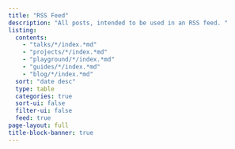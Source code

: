 ```yaml
---
title: "RSS Feed"
description: "All posts, intended to be used in an RSS feed. "
listing:
  contents:
    - "talks/*/index.*md"
    - "projects/*/index.*md"
    - "playground/*/index.*md"
    - "guides/*/index.*md"
    - "blog/*/index.*md"
  sort: "date desc"
  type: table
  categories: true
  sort-ui: false
  filter-ui: false
  feed: true
page-layout: full
title-block-banner: true
---
```




